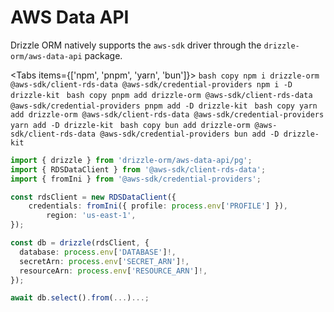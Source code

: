 
# AWS Data API
Drizzle ORM natively supports the `aws-sdk` driver through the `drizzle-orm/aws-data-api` package.

<Tabs items={['npm', 'pnpm', 'yarn', 'bun']}>
  <Tab>
    ```bash copy
    npm i drizzle-orm @aws-sdk/client-rds-data @aws-sdk/credential-providers
    npm i -D drizzle-kit
    ```
  </Tab>
  <Tab>
    ```bash copy
    pnpm add drizzle-orm @aws-sdk/client-rds-data @aws-sdk/credential-providers
    pnpm add -D drizzle-kit
    ```
  </Tab>
  <Tab>
    ```bash copy
    yarn add drizzle-orm @aws-sdk/client-rds-data @aws-sdk/credential-providers
    yarn add -D drizzle-kit
    ```
  </Tab>
  <Tab>
    ```bash copy
    bun add drizzle-orm @aws-sdk/client-rds-data @aws-sdk/credential-providers
    bun add -D drizzle-kit
    ```
  </Tab>
</Tabs>

```typescript copy filename="index.ts"
import { drizzle } from 'drizzle-orm/aws-data-api/pg';
import { RDSDataClient } from '@aws-sdk/client-rds-data';
import { fromIni } from '@aws-sdk/credential-providers';

const rdsClient = new RDSDataClient({
  	credentials: fromIni({ profile: process.env['PROFILE'] }),
		region: 'us-east-1',
});

const db = drizzle(rdsClient, {
  database: process.env['DATABASE']!,
  secretArn: process.env['SECRET_ARN']!,
  resourceArn: process.env['RESOURCE_ARN']!,
});

await db.select().from(...)...;
```